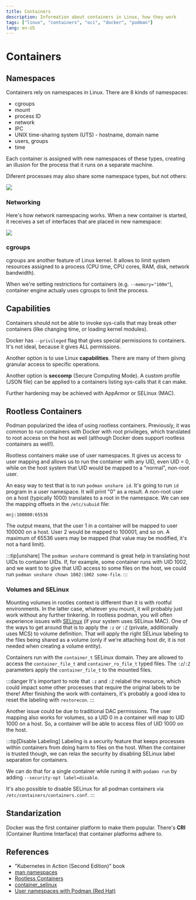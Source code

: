 ```yaml
---
title: Containers
description: Information about containers in Linux, how they work
tags: ["linux", "containers", "oci", "docker", "podman"]
lang: en-US
---
```


# Containers

## Namespaces

Containers rely on namespaces in Linux. There are 8 kinds of namespaces:

- cgroups
- mount
- process ID
- network
- IPC
- UNIX time-sharing system (UTS) - hostname, domain name
- users, groups
- time

Each container is assigned with new namespaces of these types, creating an
illusion for the process that it runs on a separate machine.

Diferent processes may also share some namespace types, but not others:

![](https://i.imgur.com/ozbsNFE.png)


### Networking

Here's how network namespacing works. When a new container is started, it
receives a set of interfaces that are placed in new namespace:

![](https://i.imgur.com/emBNfbw.png)

### cgroups

cgroups are another feature of Linux kernel. It allows to limit system resources
assigned to a process (CPU time, CPU cores, RAM, disk, network bandwidth).

When we're setting restrictions for containers (e.g. `--memory="100m"`),
container engine actualy uses cgroups to limit the process.

## Capabilities

Containers should not be able to invoke sys-calls that may break other
containers (like changing time, or loading kernel modules).

Docker has `--privileged` flag that gives special permissions to containers.
It's not ideal, because it gives ALL permissions.

Another option is to use Linux **capabilities**. There are many of them giivng
granular access to specific operations.

Another option is **seccomp** (Secure Computing Mode). A custom profile (JSON
file) can be applied to a containers listing sys-calls that it can make.

Further hardening may be achieved with AppArmor or SELinux (MAC).

## Rootless Containers

Podman popularized the idea of using rootless containers. Previously, it was
common to run containers with Docker with root privileges, which translated to
root access on the host as well (although Docker does support rootless
containers as well!).

Rootless containers make use of user namespaces. It gives us access to user
mapping and allows us to run the container with any UID, even UID = 0, while on
the host system that UID would be mapped to a "normal", non-root user.

An easy way to test that is to run `podman unshare id`. It's going to run `id`
program in a user namespace. It will print "0" as a result. A non-root user on a
host (typically 1000) translates to a root in the namespace.
We can see the mapping offsets in the `/etc/subuid` file:

```
mnj:100000:65536
```

The output means, that the user 1 in a container will be mapped to user 100000
on a host. User 2 would be mapped to 100001, and so on. A maximum of 65536 users
may be mapped (that value may be modified, it's not a hard limit).

:::tip[unshare]
The `podman unshare` command is great help in translating host UIDs to container
UIDs. If, for example, some container runs with UID 1002, and we want to to give
that UID access to some files on the host, we could run `podman unshare chown
1002:1002 some-file`.
:::

### Volumes and SELinux

Mounting volumes in rootles context is different than it is with rootful
environments. In the latter case, whatever you mount, it will probably just work
without any further tinkering. In rootless podman, you will often experience
issues with [SELinux](./selinux) (if your system uses SELinux MAC). One of
the ways to get around that is to apply the `:z` or `:Z` (private, additionally
uses MCS) to volume definition. That will apply the right SELinux labeling to
the files being shared as a volume (only if we're attaching host dir, it is not
needed when creating a volume entity).

Containers run with the `container_t` SELinux domain. They are allowed to access
the `container_file_t` and `container_ro_file_t` typed files. The `:z`/`:Z`
parameters apply the `container_file_t` to the mounted files.

:::danger
It's important to note that `:z` and `:Z` relabel the resource, which could
impact some other processes that require the original labels to be there! After
finishing the work with containers, it's probably a good idea to reset the
labeling with `restorecon`.
:::

Another issue could be due to traditional DAC permissions. The user mapping also
works for volumes, so a UID 0 in a container will map to UID 1000 on a host. So,
a container will be able to access files of UID 1000 on the host.

:::tip[Disable Labeling]
Labeling is a security feature that keeps processes within containers from doing
harm to files on the host. When the container is trusted though, we can relax
the security by disabling SELinux label separation for containers. 

We can do that for a single container while runing it with `podamn run` by
adding `--security-opt label=disable`.

It's also possible to disable SELinux for all podman containers via
`/etc/containers/containers.conf`.
:::

## Standarization

Docker was the first container platform to make them popular. There's **CRI**
(Container Runtime Interface) that container platforms adhere to.

## References

- "Kubernetes in Action (Second Edition)" book
- [man namespaces](https://man7.org/linux/man-pages/man7/namespaces.7.html)
- [Rootless
  Containers](https://blog.christophersmart.com/2021/01/26/user-ids-and-rootless-containers-with-podman/)
- [container_selinux](https://www.mankier.com/8/container_selinux)
- [User namespaces with Podman (Red
  Hat)](https://www.redhat.com/sysadmin/user-namespaces-selinux-rootless-containers)